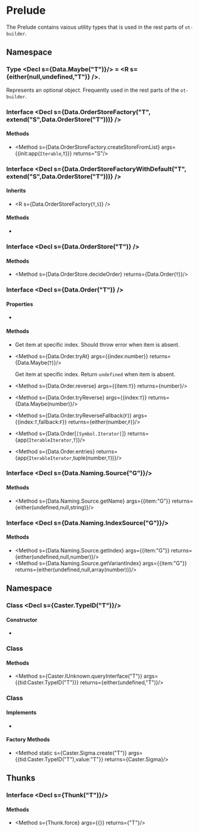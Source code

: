 
# Prelude

The Prelude contains vaious utility types that is used in the rest parts of `ot-builder`.

## Namespace <Decl s={Data}/>

### Type <Decl s={Data.Maybe("T")}/> = <R s={either(null,undefined,"T")} />.

Represents an optional object. Frequently used in the rest parts of the `ot-builder`.

### Interface <Decl s={Data.OrderStoreFactory("T", extend("S",Data.OrderStore("T")))} />

#### Methods

* <Method s={Data.OrderStoreFactory.createStoreFromList} args={{init:app(`Iterable`,`T`)}} returns="S"/>

### Interface <Decl s={Data.OrderStoreFactoryWithDefault("T", extend("S",Data.OrderStore("T")))} />

#### Inherits

* <R s={Data.OrderStoreFactory(`T`,`S`)} />

#### Methods

* <Method s={Data.OrderStoreFactoryWithDefault.createStoreFromSize} args={{count:number}} returns="S"/>

### Interface <Decl s={Data.OrderStore("T")} />

#### Methods

* <Method s={Data.OrderStore.decideOrder} returns={Data.Order(`T`)}/>

### Interface <Decl s={Data.Order("T")} />

#### Properties

* <Member readonly s={Data.Order.length} type={number} />

#### Methods

* <Method s={Data.Order.at} args={{index:number}} returns="T"/>

    Get item at specific index. Should throw error when item is absent.

* <Method s={Data.Order.tryAt} args={{index:number}} returns={Data.Maybe(`T`)}/>

    Get item at specific index. Return `undefined` when item is absent.

* <Method s={Data.Order.reverse} args={{item:`T`}} returns={number}/>
* <Method s={Data.Order.tryReverse} args={{index:`T`}} returns={Data.Maybe(number)}/>
* <Method s={Data.Order.tryReverseFallback(`F`)} args={{index:`T`,fallback:`F`}} returns={either(number,`F`)}/>
* <Method s={Data.Order[`[Symbol.Iterator]`]} returns={app(`IterableIterator`,`T`)}/>
* <Method s={Data.Order.entries} returns={app(`IterableIterator`,tuple(number,`T`))}/>

### Interface <Decl s={Data.Naming.Source("G")}/>

#### Methods

* <Method s={Data.Naming.Source.getName} args={{item:"G"}} returns={either(undefined,null,string)}/>

### Interface <Decl s={Data.Naming.IndexSource("G")}/>

#### Methods

* <Method s={Data.Naming.Source.getIndex} args={{item:"G"}} returns={either(undefined,null,number)}/>
* <Method s={Data.Naming.Source.getVariantIndex} args={{item:"G"}} returns={either(undefined,null,array(number))}/>

## Namespace <Decl s={Caster}/>

### Class <Decl s={Caster.TypeID("T")}/>

#### Constructor

* <Method ctor s={Caster.TypeID.constructor} args={{id:string}}/>

### Class <Decl s={Caster.IUnknown}/>

#### Methods

* <Method s={Caster.IUnknown.queryInterface("T")} args={{tid:Caster.TypeID("T")}} returns={either(undefined,"T")}/>

### Class <Decl s={Caster.Sigma}/>

#### Implements

* <R s={Caster.IUnknown}/>

#### Factory Methods

* <Method static s={Caster.Sigma.create("T")} args={{tid:Caster.TypeID("T"),value:"T"}} returns={Caster.Sigma}/>

## Thunks

### Interface <Decl s={Thunk("T")}/>

#### Methods

* <Method s={Thunk.force} args={{}} returns={"T"}/>